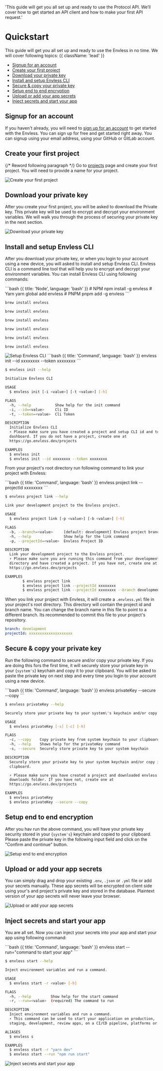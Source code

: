 
  'This guide will get you all set up and ready to use the Protocol API. We’ll cover how to get started an API client and how to make your first API request.'

# Quickstart

This guide will get you all set up and ready to use the Envless in no time. We will cover following topics: {{ className: 'lead' }}

- [Signup for an account](#signup-for-an-account)
- [Create your first project](#create-your-first-project)
- [Download your private key](#download-your-private-key)
- [Install and setup Envless CLI](#install-and-setup-envless-cli)
- [Secure & copy your private key](#secure-and-copy-your-private-key)
- [Setup end to end encryption](#setup-end-to-end-encryption)
- [Upload or add your app secrets](#upload-or-add-your-app-secrets)
- [Inject secrets and start your app](#inject-secrets-and-start-your-app)

## Signup for an account

If you haven't already, you will need to [sign up for an account](https://go.envless.dev/signup) to get started with the Envless. You can sign up for free and get started right away. You can signup using your email address, using your GitHub or GitLab account.

## Create your first project

{/* Reword following paragraph */}
Go to [projects](https://go.envless.dev/projects) page and create your first project. You will need to provide a name for your project.

<Zoom>
  <Image
    src={CreateFirstProject}
    alt="Create your first project"
    width={1200}
    height={600}
    loading={'lazy'}
  />
</Zoom>

## Download your private key

After you create your first project, you will be asked to download the Private key. This private key will be used to encrypt and decrypt your environment variables. We will walk you through the process of securing your private key in the next section.

<Zoom>
  <Image
    src={DownloadPrivateKey}
    alt="Download your private key"
    width={1200}
    height={600}
    loading={'lazy'}
  />
</Zoom>

## Install and setup Envless CLI

After you download your private key, or when you login to your account using a new device, you will asked to install and setup Envless CLI. Envless CLI is a command line tool that will help you to encrypt and decrypt your environment variables. You can install Envless CLI using following commands:

<CodeGroup title="Install Envless CLI">
```bash {{ title: 'Node', language: 'bash' }}
# NPM
npm install -g envless
# Yarn
yarn global add envless
# PNPM
pnpm add -g envless
```

```bash {{ title: 'MacOS', language: 'bash' }}
brew install envless
```

```bash {{ title: 'Windows', language: 'bash' }}
brew install envless
```

```bash {{ title: 'Alpine', language: 'bash' }}
brew install envless
```

```bash {{ title: 'Ubuntu', language: 'bash' }}
brew install envless
```

```bash {{ title: 'CentOS', language: 'bash' }}
brew install envless
```

```bash {{ title: 'Shell', language: 'bash' }}
brew install envless
```

</CodeGroup>

<Zoom>
  <Image
    src={SetupCli}
    alt="Setup Envless CLI"
    width={1200}
    height={600}
    loading={'lazy'}
  />
</Zoom>

<CodeGroup title="Initialize Envless CLI">
  ```bash {{ title: 'Command', language: 'bash' }}
  envless init --id xxxxxxxx --token xxxxxxxx
  ```

```bash {{ title: 'Help', language: 'bash' }}
$ envless init --help

Initialize Envless CLI

USAGE
  $ envless init [-i <value>] [-t <value>] [-h]

FLAGS
  -h, --help           Show help for the init command
  -i, --id=<value>     Cli ID
  -t, --token=<value>  Cli Token

DESCRIPTION
  Initialize Envless CLI
  ⚡ Please make sure you have created a project and setup CLI id and token on the
  dashboard. If you do not have a project, create one at
  https://go.envless.dev/projects

EXAMPLES
  $ envless init
  $ envless init --id xxxxxxxx --token xxxxxxxx
```

</CodeGroup>

From your project's root directory run following command to link your project with Envless:

<CodeGroup title="Link your project with Envless project">
  ```bash {{ title: 'Command', language: 'bash' }}
  envless project link --projectId xxxxxxxx
  ```

```bash {{ title: 'Help', language: 'bash' }}
$ envless project link --help

Link your development project to the Envless project.

USAGE
  $ envless project link [-p <value>] [-b <value>] [-h]

FLAGS
  -b, --branch=<value>     [default: development] Envless project branch name
  -h, --help               Show help for the link command
  -p, --projectId=<value>  Envless Project ID

DESCRIPTION
  Link your development project to the Envless project.
  ⚡ Please make sure you are running this command from your development project root
  directory and have created a project. If you have not, create one at
  https://go.envless.dev/projects

EXAMPLES
        $ envless project link
        $ envless project link --projectId xxxxxxxx
        $ envless project link --projectId xxxxxxxx --branch development
```

</CodeGroup>

When you link your project with Envless, it will create a `.envless.yml` file in your project's root directory. This directory will contain the project id and branch name. You can change the branch name in this file to point to a different branch. Its recommended to commit this file to your project's repository.

```yaml {{ title: '.envless.yml' }}
branch: development
projectId: xxxxxxxxxxxxxxxxxxxx
```

## Secure & copy your private key

Run the following command to secure and/or copy your private key. If you are doing this fors the first time, it will securely store your private key in your {`system's`} keychain and copy it to your clipboard. You will be asked to paste the private key on next step and every time you login to your account using a new device.

<CodeGroup title="Secure and/or copy your private key">
  ```bash {{ title: 'Command', language: 'bash' }}
  envless privateKey --secure --copy
  ```

```bash {{ title: 'Help', language: 'bash' }}
$ envless privateKey --help

Securely store your private key to your system\'s keychain and/or copy it to your clipboard.

USAGE
  $ envless privateKey [-s] [-c] [-h]

FLAGS
  -c, --copy    Copy private key from system keychain to your clipboard
  -h, --help    Shows help for the privateKey command
  -s, --secure  Securely store private key to your system keychain

DESCRIPTION
  Securely store your private key to your system keychain and/or copy it to your
  clipboard.

  ⚡ Please make sure you have created a project and downloaded envless.key to your
  downloads folder. If you have not, create one at
  https://go.envless.dev/projects

EXAMPLES
  $ envless privateKey
  $ envless privateKey --secure --copy
```

</CodeGroup>

## Setup end to end encryption

After you hav run the above command, you will have your private key security stored in your {`system's`} keychain and copied to your clipboard. Please paste the private key in the following input field and click on the "Confirm and continue" button.

<Zoom>
  <Image
    src={SetupE2EE}
    alt="Setup end to end encryption"
    width={1200}
    height={600}
    loading={'lazy'}
  />
</Zoom>

## Upload or add your app secrets

You can simply drag and drop your existing `.env`, `.json` or `.yml` file or add your secrets manually. These app secrets will be encrypted on client side using your's and project's private key and stored in the database. Plaintext version of your app secrets will never leave your browser.

<Zoom>
  <Image
    src={DragAndDropSecrets}
    alt="Upload or add your app secrets"
    width={1200}
    height={600}
    loading={'lazy'}
  />
</Zoom>

## Inject secrets and start your app

You are all set. Now you can inject your secrets into your app and start your app using following command:

<CodeGroup title="Inject secrets and start your app">
  ```bash {{ title: 'Command', language: 'bash' }}
  envless start --run="command to start your app"
  ```

```bash {{ title: 'Help', language: 'bash' }}
$ envless start --help

Inject environment variables and run a command.

USAGE
  $ envless start -r <value> [-h]

FLAGS
  -h, --help         Show help for the start command
  -r, --run=<value>  (required) The command to run

DESCRIPTION
  Inject environment variables and run a command.
  ⚡ This command can be used to start your application on production,
  staging, development, review apps, on a CI/CD pipeline, platforms or anywhere else.

ALIASES
  $ envless s

EXAMPLES
  $ envless start -r "yarn dev"
  $ envless start --run "npm run start"
```

</CodeGroup>

<Zoom>
  <Image
    src={InjectAndStartApp}
    alt="Inject secrets and start your app"
    width={1200}
    height={600}
    loading={'lazy'}
  />
</Zoom>

